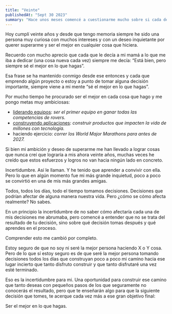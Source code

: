 ```yaml
---
title: "Veinte"
publishedAt: "Sept 30 2023"
summary: "Hace unos meses comencé a cuestionarme mucho sobre si cada decisión que tomo es realmente la correcta. Aunque siendo honestos, ¿qué es una decisión correcta?"
---
```


Hoy cumplí veinte años y desde que tengo memoria siempre he sido una persona muy curiosa con muchos intereses y con un deseo inquietante por querer superarme y ser el mejor en cualquier cosa que hiciera.

Recuerdo con mucho aprecio que cada que le decía a mi mamá a lo que me iba a dedicar (una cosa nueva cada vez) siempre me decía: “Está bien, pero siempre sé el mejor en lo que hagas”.

Esa frase se ha mantenido conmigo desde ese entonces y cada que emprendo algún proyecto o estoy a punto de tomar alguna decisión importante, siempre viene a mi mente “sé el mejor en lo que hagas”.

Por mucho tiempo he procurado ser el mejor en cada cosa que hago y me pongo metas muy ambiciosas:

- [liderando equipos](https://www.hiteamgenesis.com/equipo): _ser el primer equipo en ganar todas las competencias de rovers._
- [construyendo aplicaciones](https://www.emanuelalvarado.com/work): _construir productos que impacten la vida de millones con tecnología._
- haciendo ejercicio: _correr los World Major Marathons para antes de 2027._

Si bien mi ambición y deseo de superarme me han llevado a lograr cosas que nunca creí que lograría a mis ahora veinte años, muchas veces he creído que estos esfuerzos y logros no van hacia ningún lado en concreto.

Incertidumbre. Así le llaman. Y he tenido que aprender a convivir con ella. Pero lo que en algún momento fue mi más grande inquietud, poco a poco se convirtió en una de mis más grandes amigas.

Todos, todos los días, todo el tiempo tomamos decisiones. Decisiones que podrían afectar de alguna manera nuestra vida. Pero ¿cómo se cómo afecta realmente? No sabes.

En un principio la incertidumbre de no saber cómo afectaría cada una de mis decisiones me abrumaba, pero comencé a entender que no se trata del resultado de tu decisión, sino sobre qué decisión tomas después y qué aprendes en el proceso.

Comprender esto me cambió por completo.

Estoy seguro de que no soy ni seré la mejor persona haciendo X o Y cosa. Pero de lo que sí estoy seguro es de que seré la mejor persona tomando decisiones todos los días que construyan poco a poco mi camino hacia ese lugar incierto que tanto disfruto construir y que tanto disfrutaré una vez esté terminado.

Eso es la incertidumbre para mi. Una oportunidad para construir ese camino que tanto deseas con pequeños pasos de los que seguramente no conocerás el resultado, pero que te enseñarán algo para que la siguiente decisión que tomes, te acerque cada vez más a ese gran objetivo final:

Ser el mejor en lo que hagas.
